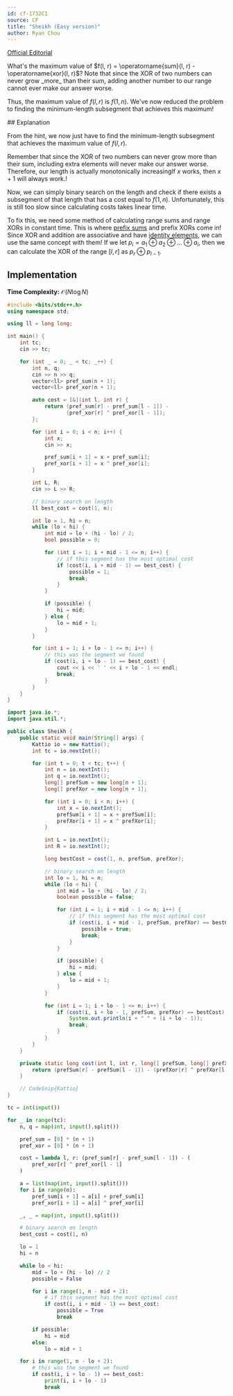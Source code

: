 ```yaml
---
id: cf-1732C1
source: CF
title: "Sheikh (Easy version)"
author: Ryan Chou
---
```


[Official Editorial](https://codeforces.com/blog/entry/108327)

<Spoiler title="Hint 1">
What's the maximum value of $f(l, r) = \operatorname{sum}(l, r) - \operatorname{xor}(l, r)$?
</Spoiler>

<Spoiler title="Hint 1 (answer)">
Note that since the XOR of two numbers can never grow _more_ than their sum, adding another number to our range cannot ever make our answer worse.

Thus, the maximum value of $f(l, r)$ is $f(1, n)$.
We've now reduced the problem to finding the minimum-length subsegment that achieves this maximum!
</Spoiler>

<Spoiler title="Solution">
## Explanation

From the hint, we now just have to find the minimum-length subsegment that achieves the maximum value of $f(l, r)$.

Remember that since the XOR of two numbers can never grow more than their sum, including extra elements will never make our answer worse. Therefore, our length is actually monotonically increasing<Asterisk>If $x$ works, then $x + 1$ will always work.</Asterisk>!

Now, we can simply binary search on the length and check if there exists a subsegment of that length that has a cost equal to $f(1, n)$. Unfortunately, this is still too slow since calculating costs takes linear time.

To fix this, we need some method of calculating range sums and range XORs in constant time. This is where [prefix sums](/silver/prefix-sums) and prefix XORs come in!
Since XOR and addition are associative and have [identity elements](https://en.wikipedia.org/wiki/Identity_element), we can use the same concept with them! If we let $p_i = a_1 \oplus a_2 \oplus \dots \oplus a_i$, then we can calculate the XOR of the range $[l, r]$ as $p_r \oplus p_{l - 1}$.


## Implementation

**Time Complexity:** $\mathcal{O}(N \log N)$

<LanguageSection>
<CPPSection>

```cpp
#include <bits/stdc++.h>
using namespace std;

using ll = long long;

int main() {
	int tc;
	cin >> tc;

	for (int _ = 0; _ < tc; _++) {
		int n, q;
		cin >> n >> q;
		vector<ll> pref_sum(n + 1);
		vector<ll> pref_xor(n + 1);

		auto cost = [&](int l, int r) {
			return (pref_sum[r] - pref_sum[l - 1]) -
			       (pref_xor[r] ^ pref_xor[l - 1]);
		};

		for (int i = 0; i < n; i++) {
			int x;
			cin >> x;

			pref_sum[i + 1] = x + pref_sum[i];
			pref_xor[i + 1] = x ^ pref_xor[i];
		}

		int L, R;
		cin >> L >> R;

		// binary search on length
		ll best_cost = cost(1, n);

		int lo = 1, hi = n;
		while (lo < hi) {
			int mid = lo + (hi - lo) / 2;
			bool possible = 0;

			for (int i = 1; i + mid - 1 <= n; i++) {
				// if this segment has the most optimal cost
				if (cost(i, i + mid - 1) == best_cost) {
					possible = 1;
					break;
				}
			}

			if (possible) {
				hi = mid;
			} else {
				lo = mid + 1;
			}
		}

		for (int i = 1; i + lo - 1 <= n; i++) {
			// this was the segment we found
			if (cost(i, i + lo - 1) == best_cost) {
				cout << i << ' ' << i + lo - 1 << endl;
				break;
			}
		}
	}
}
```
</CPPSection>

<JavaSection>

```java
import java.io.*;
import java.util.*;

public class Sheikh {
	public static void main(String[] args) {
		Kattio io = new Kattio();
		int tc = io.nextInt();

		for (int t = 0; t < tc; t++) {
			int n = io.nextInt();
			int q = io.nextInt();
			long[] prefSum = new long[n + 1];
			long[] prefXor = new long[n + 1];

			for (int i = 0; i < n; i++) {
				int x = io.nextInt();
				prefSum[i + 1] = x + prefSum[i];
				prefXor[i + 1] = x ^ prefXor[i];
			}

			int L = io.nextInt();
			int R = io.nextInt();

			long bestCost = cost(1, n, prefSum, prefXor);

			// binary search on length
			int lo = 1, hi = n;
			while (lo < hi) {
				int mid = lo + (hi - lo) / 2;
				boolean possible = false;

				for (int i = 1; i + mid - 1 <= n; i++) {
					// if this segment has the most optimal cost
					if (cost(i, i + mid - 1, prefSum, prefXor) == bestCost) {
						possible = true;
						break;
					}
				}

				if (possible) {
					hi = mid;
				} else {
					lo = mid + 1;
				}
			}

			for (int i = 1; i + lo - 1 <= n; i++) {
				if (cost(i, i + lo - 1, prefSum, prefXor) == bestCost) {
					System.out.println(i + " " + (i + lo - 1));
					break;
				}
			}
		}
	}

	private static long cost(int l, int r, long[] prefSum, long[] prefXor) {
		return (prefSum[r] - prefSum[l - 1]) - (prefXor[r] ^ prefXor[l - 1]);
	}

	// CodeSnip{Kattio}
}
```

</JavaSection>

<PySection>

```py
tc = int(input())

for _ in range(tc):
	n, q = map(int, input().split())

	pref_sum = [0] * (n + 1)
	pref_xor = [0] * (n + 1)

	cost = lambda l, r: (pref_sum[r] - pref_sum[l - 1]) - (
		pref_xor[r] ^ pref_xor[l - 1]
	)

	a = list(map(int, input().split()))
	for i in range(n):
		pref_sum[i + 1] = a[i] + pref_sum[i]
		pref_xor[i + 1] = a[i] ^ pref_xor[i]

	_, _ = map(int, input().split())

	# binary search on length
	best_cost = cost(1, n)

	lo = 1
	hi = n

	while lo < hi:
		mid = lo + (hi - lo) // 2
		possible = False

		for i in range(1, n - mid + 2):
			# if this segment has the most optimal cost
			if cost(i, i + mid - 1) == best_cost:
				possible = True
				break

		if possible:
			hi = mid
		else:
			lo = mid + 1

	for i in range(1, n - lo + 2):
		# this was the segment we found
		if cost(i, i + lo - 1) == best_cost:
			print(i, i + lo - 1)
			break
```
</PySection>
</LanguageSection>
</Spoiler>
